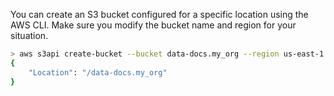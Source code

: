 
You can create an S3 bucket configured for a specific location using the AWS CLI. Make sure you modify the bucket name and region for your situation.

```bash title="Terminal input"
> aws s3api create-bucket --bucket data-docs.my_org --region us-east-1
{
    "Location": "/data-docs.my_org"
}
```
